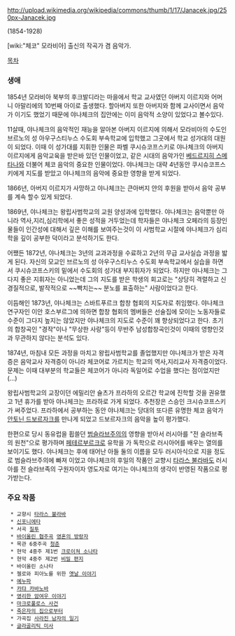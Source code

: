 http://upload.wikimedia.org/wikipedia/commons/thumb/1/17/Janacek.jpg/250px-Janacek.jpg

(1854-1928)

[wiki:"체코" 모라비아] 출신의 작곡가 겸 음악가. 

[[목차]]

=== 생애 ===

1854년 모라비아 북부의 후크발디라는 마을에서 학교 교사였던 아버지 이르지와 어머니 아말리에의 10번째 아이로 출생했다. 할아버지 또한 아버지와 함께 교사이면서 음악가 이기도 했었기 때문에 야나체크의 집안에는 이미 음악적 소양이 있었다고 볼수있다.

11살때, 야나체크의 음악적인 재능을 알아본 아버지 이르지에 의해서 모라비아의 수도인 브르노의 성 아우구스티누스 수도회 부속학교에 입학했고 그곳에서 학교 성가대의 대원이 되었다. 이때 이 성가대를 지휘한 인물은 파벨 쿠시슈코프스키로 야나체크의 아버지 이르지에게 음악교육을 받은바 있던 인물이었고, 같은 시대의 음악가인 [[베드르지히 스메타나]]와 더불어 체코 음악의 중요한 인물이었다. 야나체크는 대략 4년동안 쿠시슈코프스키에게 지도를 받았고 야나체크의 음악에 중요한 영향을 받게 되었다.

1866년, 아버지 이르지가 사망하고 야나체크는 큰아버지 얀의 후원을 받아서 음악 공부를 계속 할수 있게 되었다. 

1869년, 야나체크는 왕립사범학교의 교원 양성과에 입학했다. 야나체크는 음악뿐만 아니라 역사,지리,심리학에서 좋은 성적을 거두었는데 학자들은 야나체크 오페라의 등장인물들이 인간성에 대해서 깊은 이해를 보여주는것이 이 사범학교 시절에 야나체크가 심리학을 깊이 공부한 덕이라고 분석하기도 한다.

어쨌든 1872년, 야나체크는 3년의 교과과정을 수료하고 2년의 무급 교사실습 과정을 밟게 된다. 자신의 모교인 브르노의 성 아우구스티누스 수도회 부속학교에서 실습을 하면서 쿠시슈코프스키의 밑에서 수도회의 성가대 부지휘자가 되었다. 하지만 야나체크는 그다지 좋은 지휘자는 아니었는데 그의 지도를 받은 학생의 회고로는 "상당히 격렬하고 신경질적으로, 발작적으로 ~~빡치는~~ 분노를 표출하는" 사람이었다고 한다.

이듬해인 1873년, 야나체크는 스바트푸르크 합창 협회의 지도자로 취임했다. 야나체크 연구자인 이안 호스부르그에 의하면 합창 협회의 멤버들은 선술집에 모이는 노동자들로 수준이 그다지 높지는 않았지만 야나체크의 지도로 수준이 꽤 향상되었다고 한다. 초기의 합창곡인 "경작"이나 "무상한 사랑"등이 무반주 남성합창곡인것이 이때의 영향인것과 무관하지 않다는 분석도 있다.

1874년, 마침내 모든 과정을 마치고 왕립사범학교를 졸업했지만 야나체크가 받은 자격증은 음악교사 자격증이 아니라 체코어로 가르치는 학교의 역사,지리교사 자격증이었다. 문제는 이때 대부분의 학교들은 체코어가 아니라 독일어로 수업을 했다는 점이었지만(...)

왕립사범학교의 교장이던 에밀리안 슐츠가 프라하의 오르간 학교에 진학할 것을 권유했고 1년 휴가를 받아 야나체크는 프라하로 가게 되었다. 추천장은 스승인 크시슈코프스키가 써주었다. 프라하에서 공부하는 동안 야나체크는 당대의 또다른 유명한 체코 음악가 [[안토닌 드보르자크]]를 만나게 되었고 드보르자크의 음악을 높이 평가했다. 

한편으로 당시 동유럽을 휩쓸던 [[범슬라브주의]]의 영향을 받아서 러시아를 "전 슬라브족의 원천"으로 평가하며 [[페테르부르크]]로 유학을 가 독학으로 러시아어를 배우는 열의를 보이기도 했다. 야나체크는 후에 태어난 아들 둘의 이름을 모두 러시아식으로 지을 정도로 범슬라브주의에 빠져 이었고 야나체크의 후일의 작품인 교향시 [[타라스 불라바]]도 러시아를 전 슬라브족의 구원자이자 영도자로 여기는 야나체크의 생각이 반영된 작품으로 평가받는다.

=== 주요 작품 ===

  * 교향시 [[타라스 불라바]]
  * [[신포니에타]]
  * 서곡 [[질투]]
  * [[바이올린 협주곡]] [[영혼의 방랑자]]
  * 목관 6중주곡 [[청춘]]
  * 현악 4중주 제1번 [[크로이쳐 소나타]]
  * 현악 4중주 제2번 [[비밀 편지]]
  * 바이올린 소나타 
  * 첼로와 피아노를 위한 [[옛날 이야기]]
  * [[예누파]]
  * [[카탸 카바노바]]
  * [[영리한 암여우 이야기]]
  * [[마크로풀로스 사건]]
  * [[죽은자의 집으로부터]]
  * 가곡집 [[사라진 남자의 일기]]
  * [[글라골리틱 미사]]
